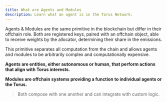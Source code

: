 ```yaml
---
title: What are Agents and Modules
description: Learn what an agent is in the Torus Network.
---
```



Agents & Modules are the same primitive in the blockchain but differ in their offchain role.
Both are registered keys, paired with an offchain object, able to receive weights by the allocator, determining their share in the emissions. 

This primitive separates all computation from the chain and allows agents and modules to be arbitrarily complex and computationally expensive.

**Agents are entities, either autonomous or human, that perform actions that align with Torus interests.**

**Modules are offchain systems providing a function to individual agents or the Torus.**

> Both compose with one another and can integrate with custom logic.

<CardGrid>
  <LinkCard
    title="Register an Agent"
    href="/agents/register-a-agent"
    description="To learn how to register an agent on the v0 mainnet."
  />
  <LinkCard
    title="Connect to an Agent"
    href="/agents/connect-to-a-agent"
    description="To learn how to connect to an agent on the v0 mainnet."
  />
</CardGrid>
